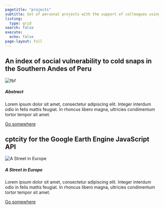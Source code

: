 ```yaml
---
pagetitle: "projects"
subtitle: Set of personal projects with the support of colleagues using free software and open source for spatial analysis and visualization.
listing: 
  type: grid
search: false
execute:
  echo: false
page-layout: full
---
```


::: {.grid}

::: {.g-col-12 .g-col-md-6 .col-lg-4}
# An index of social vulnerability to cold snaps in the Southern Andes of Peru
```{=html}
<div class="card">
  <img src="https://user-images.githubusercontent.com/23284899/190866565-e4f7c8a6-6090-44aa-bdef-2fbf2f835a1f.jpg" class="card-img-top" alt="fbf">
  <div class="card-body">
    <h5 class="card-title">
     Abstract
    </h5>
    <p class="card-text">
    Lorem ipsum dolor sit amet, consectetur adipiscing elit. Integer interdum odio in felis mattis feugiat. 
    In rhoncus libero magna, ultricies condimentum tortor tempor sit amet.
    </p>
      <a href="#" class="btn btn-primary">Go somewhere
      </a>
  </div>
</div>
```
:::

::: {.g-col-12 .g-col-md-6 .col-lg-4}
# cptcity for the Google Earth Engine JavaScript API
```{=html}
<div class="card">
  <img src="https://user-images.githubusercontent.com/23284899/190866416-746bc372-d727-4bf6-b335-7e88e19e973a.gif" class="card-img-top" alt="A Street in Europe">
  <div class="card-body">
    <h5 class="card-title">
    A Street in Europe
    </h5>
    <p class="card-text">
    Lorem ipsum dolor sit amet, consectetur adipiscing elit. Integer interdum odio in felis mattis feugiat. 
    In rhoncus libero magna, ultricies condimentum tortor tempor sit amet.
    </p>
      <a href="#" class="btn btn-primary">Go somewhere
      </a>
  </div>
</div>
```
:::

:::